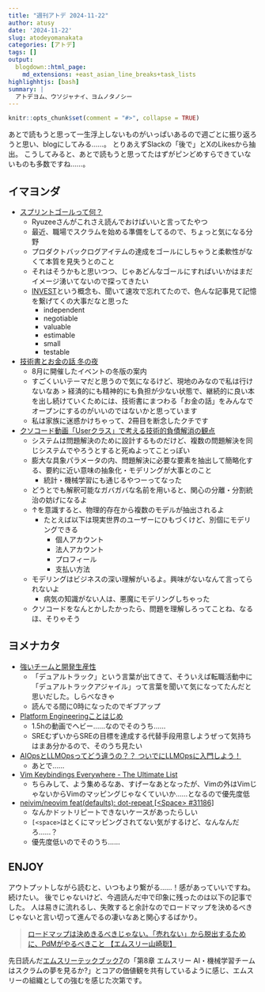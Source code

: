 ```yaml
---
title: "週刊アトデ 2024-11-22"
author: atusy
date: '2024-11-22'
slug: atodeyomanakata
categories: [アトデ]
tags: []
output:
  blogdown::html_page:
    md_extensions: +east_asian_line_breaks+task_lists
highlighhtjs: [bash]
summary: |
  アトデヨム、ウソジャナイ、ヨムノタノシー
---
```


```r
knitr::opts_chunk$set(comment = "#>", collapse = TRUE)
```

あとで読もうと思って一生浮上しないものがいっぱいあるので週ごとに振り返ろうと思い、blogにしてみる……。
とりあえずSlackの「後で」とXのLikesから抽出。
こうしてみると、あとで読もうと思ってたはずがピンどめすらできていないものも多数ですね……。

## イマヨンダ

- [スプリントゴールって何？](https://miholovesq.hatenablog.com/entry/2022/07/29/120418)
    - Ryuzeeさんがこれさえ読んでおけばいいと言ってたやつ
    - 最近、職場でスクラムを始める準備をしてるので、ちょっと気になる分野
    - プロダクトバックログアイテムの達成をゴールにしちゃうと柔軟性がなくて本質を見失うとのこと
    - それはそうかもと思いつつ、じゃあどんなゴールにすればいいかはまだイメージ湧いてないので探ってきたい
    - [INVEST](https://ja.wikipedia.org/wiki/INVEST)という概念も、聞いて速攻で忘れてたので、色んな記事見て記憶を繋げてくの大事だなと思った
      - independent
      - negotiable
      - valuable
      - estimable
      - small
      - testable
- [技術書とお金の話 冬の夜](https://tech-book-cat.connpass.com/event/335843/)
    - 8月に開催したイベントの冬版の案内
    - すごくいいテーマだと思うので気になるけど、現地のみなので私は行けないなあ
      > 経済的にも精神的にも負担が少ない状態で、継続的に良い本を出し続けていくためには、技術書にまつわる「お金の話」をみんなでオープンにするのがいいのではないかと思っています
    - 私は家族に迷惑かけちゃって、2冊目を断念したクチです
- [クソコード動画「Userクラス」で考える技術的負債解消の観点](https://speakerdeck.com/minodriven/kusokododong-hua-userkurasu-dekao-eruji-shu-de-fu-zhai-jie-xiao-falseguan-dian)
    - システムは問題解決のために設計するものだけど、複数の問題解決を同じシステムでやろうとすると死ぬよってことっぽい
    - 膨大な具象パラメータの内、問題解決に必要な要素を抽出して簡略化する、要約に近い意味の抽象化・モデリングが大事とのこと
        - 統計・機械学習にも通じるやつーってなった
    - どうとでも解釈可能なガバガバな名前を用いると、関心の分離・分割統治の妨げになるよ
    - ↑を意識すると、物理的存在から複数のモデルが抽出されるよ
        - たとえば以下は現実世界のユーザーにひもづくけど、別個にモデリングできる
            - 個人アカウント
            - 法人アカウント
            - プロフィール
            - 支払い方法
    - モデリングはビジネスの深い理解がいるよ。興味がないなんて言ってられないよ
        - 病気の知識がない人は、悪魔にモデリングしちゃった
    - クソコードをなんとかしたかったら、問題を理解しろってことね、なるほ、そりゃそう

## ヨメナカタ

- [強いチームと開発生産性](https://speakerdeck.com/onk/2024-11-15-prefer-output-focused-development-team)
    - 「デュアルトラック」という言葉が出てきて、そういえば転職活動中に「デュアルトラックアジャイル」って言葉を聞いて気になってたんだと思いだした。しらべなきゃ
    - 読んでる間に0時になったのでギブアップ
- [Platform Engineeringことはじめ](https://www.youtube.com/watch?v=p-tXNHklVbw)
    - 1.5hの動画でヘビー……なのでそのうち……
    - SREむずいからSREの目標を達成する代替手段用意しようぜって気持ちはまあ分かるので、そのうち見たい
- [AIOpsとLLMOpsってどう違うの？？ ついでにLLMOpsに入門しよう！](https://speakerdeck.com/minorun365/aiopstollmopstutedouwei-uno-tuidenillmopsniru-men-siyou)
    - あとで……
- [Vim Keybindings Everywhere - The Ultimate List](https://github.com/erikw/vim-keybindings-everywhere-the-ultimate-list)
    - ちらみして、よう集めるなあ、すげーなあとなったが、Vimの外はVimじゃないからVimのマッピングじゃなくていいか……となるので優先度低
- [neivim/neovim feat(defaults): dot-repeat \[\<Space\> #31186\]](https://github.com/neovim/neovim/commit/cc6992f1ca443f4da01cb4d57159d4cef37b36b7#diff-bf1f7f26e5d4f1ecac3d75d02b5538eab7128605a09d30b534510084c332e293R4)
    - なんかドットリピートできないケースがあったらしい
    - `[<space>`はとくにマッピングされてない気がするけど、なんなんだろ……？
    - 優先度低いのでそのうち……

## ENJOY

アウトプットしながら読むと、いつもより繋がる……！感があっていいですね。続けたい。
後でじゃないけど、今週読んだ中で印象に残ったのは以下の記事でした。
人は易きに流れるし、失敗すると余計なのでロードマップを決めるべきじゃないと言い切って進んでるの凄いなあと関心するばかり。

> [ロードマップは決めきるべきじゃない。「売れない」から脱出するために、PdMがやるべきこと 【エムスリー山崎聡】](https://levtech.jp/media/article/interview/detail_523/)

先日読んだ[エムスリーテックブック7](https://techbookfest.org/product/g2gqKCQ96newVVkru0YgAm)の「第8章 エムスリー AI・機械学習チームはスクラムの夢を見るか?」とコアの価値観を共有しているように感じ、エムスリーの組織としての強むを感じた次第です。
